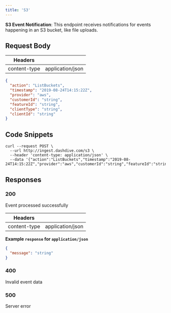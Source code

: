 ```yaml
---
title: 'S3'
---
```



**S3 Event Notification**: This endpoint receives notifications for events happening in an S3 bucket, like file uploads.


## Request Body

| Headers      |                  |
| ------------ | ---------------- |
| content-type | application/json |

```json title="Example request"
{
  "action": "ListBuckets",
  "timestamp": "2019-08-24T14:15:22Z",
  "provider": "aws",
  "customerId": "string",
  "featureId": "string",
  "clientType": "string",
  "clientId": "string"
}
```

## Code Snippets

```shell title="Shell + Curl"
curl --request POST \
  --url http://ingest.dashdive.com/s3 \
  --header 'content-type: application/json' \
  --data '{"action":"ListBuckets","timestamp":"2019-08-24T14:15:22Z","provider":"aws","customerId":"string","featureId":"string","clientType":"string","clientId":"string"}'
```

## Responses

### 200

Event processed successfully

| Headers      |                  |
| ------------ | ---------------- |
| content-type | application/json |

**Example `response` for `application/json`**

```json
{
  "message": "string"
}
```

### 400

Invalid event data

### 500

Server error
